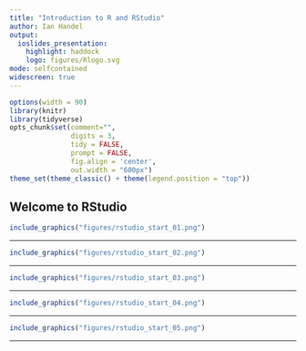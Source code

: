 ```yaml
---
title: "Introduction to R and RStudio"
author: Ian Handel
output: 
  ioslides_presentation: 
    highlight: haddock
    logo: figures/Rlogo.svg
mode: selfcontained
widescreen: true
---
```


```r
options(width = 90)
library(knitr)
library(tidyverse)
opts_chunk$set(comment="", 
               digits = 3, 
               tidy = FALSE, 
               prompt = FALSE,
               fig.align = 'center',
               out.width = "600px")
theme_set(theme_classic() + theme(legend.position = "top"))
```

## Welcome to RStudio

```r
include_graphics("figures/rstudio_start_01.png")
```
---

```r
include_graphics("figures/rstudio_start_02.png")
```
---

```r
include_graphics("figures/rstudio_start_03.png")
```
---

```r
include_graphics("figures/rstudio_start_04.png")
```
---

```r
include_graphics("figures/rstudio_start_05.png")
```
---

